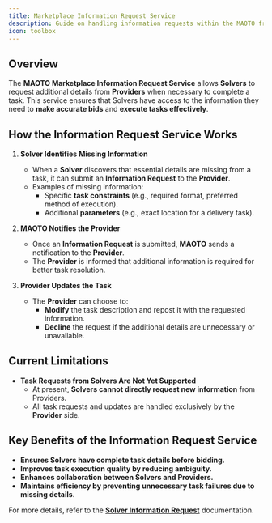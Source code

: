 ```yaml
---
title: Marketplace Information Request Service
description: Guide on handling information requests within the MAOTO framework
icon: toolbox
---
```


## Overview

The **MAOTO Marketplace Information Request Service** allows **Solvers** to request additional details from **Providers** when necessary to complete a task. This service ensures that Solvers have access to the information they need to **make accurate bids** and **execute tasks effectively**.

## How the Information Request Service Works

1. **Solver Identifies Missing Information**  
   - When a **Solver** discovers that essential details are missing from a task, it can submit an **Information Request** to the **Provider**.  
   - Examples of missing information:
     - Specific **task constraints** (e.g., required format, preferred method of execution).  
     - Additional **parameters** (e.g., exact location for a delivery task).  

2. **MAOTO Notifies the Provider**  
   - Once an **Information Request** is submitted, **MAOTO** sends a notification to the **Provider**.  
   - The **Provider** is informed that additional information is required for better task resolution.  

3. **Provider Updates the Task**  
   - The **Provider** can choose to:
     - **Modify** the task description and repost it with the requested information.  
     - **Decline** the request if the additional details are unnecessary or unavailable.  

## Current Limitations  

- **Task Requests from Solvers Are Not Yet Supported**  
  - At present, **Solvers cannot directly request new information** from Providers.  
  - All task requests and updates are handled exclusively by the **Provider** side.  

## Key Benefits of the Information Request Service  

- **Ensures Solvers have complete task details before bidding.**  
- **Improves task execution quality by reducing ambiguity.**  
- **Enhances collaboration between Solvers and Providers.**  
- **Maintains efficiency by preventing unnecessary task failures due to missing details.**  

For more details, refer to the **[Solver Information Request](../solver/information-request)** documentation.
